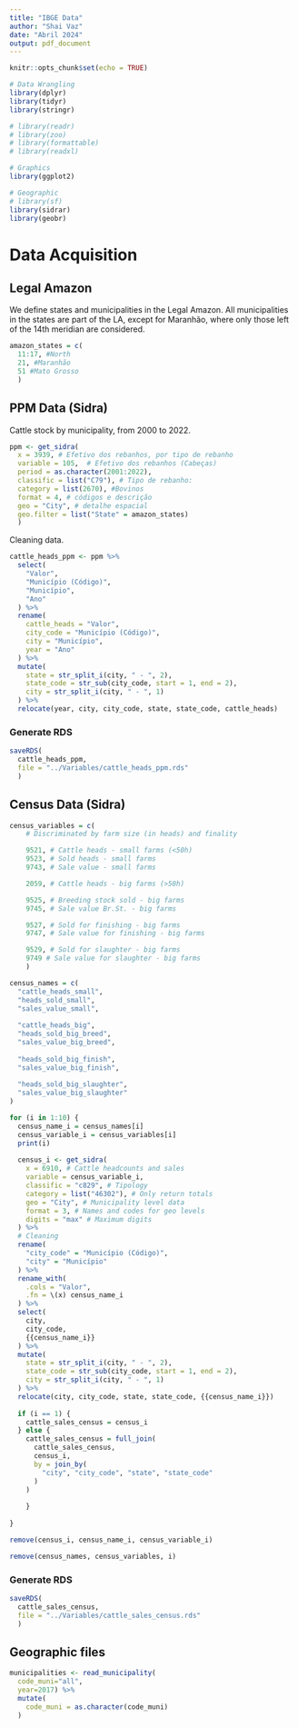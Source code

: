 ```yaml
---
title: "IBGE Data"
author: "Shai Vaz"
date: "Abril 2024"
output: pdf_document
---
```


```r
knitr::opts_chunk$set(echo = TRUE)
```

```r
# Data Wrangling
library(dplyr)
library(tidyr)
library(stringr)

# library(readr)
# library(zoo)
# library(formattable)
# library(readxl)

# Graphics
library(ggplot2)

# Geographic
# library(sf)
library(sidrar)
library(geobr)
```

# Data Acquisition
 
## Legal Amazon

We define states and municipalities in the Legal Amazon. All municipalities in the states are part of the LA, except for Maranhão, where only those left of the 14th meridian are considered. 


```r
amazon_states = c(
  11:17, #North
  21, #Maranhão
  51 #Mato Grosso
  )
```


## PPM Data (Sidra)

Cattle stock by municipality, from 2000 to 2022.

```r
ppm <- get_sidra(
  x = 3939, # Efetivo dos rebanhos, por tipo de rebanho
  variable = 105,  # Efetivo dos rebanhos (Cabeças)
  period = as.character(2001:2022),
  classific = list("C79"), # Tipo de rebanho:
  category = list(2670), #Bovinos
  format = 4, # códigos e descrição
  geo = "City", # detalhe espacial
  geo.filter = list("State" = amazon_states)
  )
```

Cleaning data.

```r
cattle_heads_ppm <- ppm %>% 
  select(
    "Valor",
    "Município (Código)",
    "Município",
    "Ano"
  ) %>% 
  rename(
    cattle_heads = "Valor",
    city_code = "Município (Código)",
    city = "Município",
    year = "Ano"
  ) %>% 
  mutate(
    state = str_split_i(city, " - ", 2),
    state_code = str_sub(city_code, start = 1, end = 2),
    city = str_split_i(city, " - ", 1)
  ) %>% 
  relocate(year, city, city_code, state, state_code, cattle_heads)
```

### Generate RDS

```r
saveRDS(
  cattle_heads_ppm,
  file = "../Variables/cattle_heads_ppm.rds"
  )
```


## Census Data (Sidra)

```r
census_variables = c(
    # Discriminated by farm size (in heads) and finality

    9521, # Cattle heads - small farms (<50h)
    9523, # Sold heads - small farms
    9743, # Sale value - small farms

    2059, # Cattle heads - big farms (>50h)

    9525, # Breeding stock sold - big farms 
    9745, # Sale value Br.St. - big farms

    9527, # Sold for finishing - big farms 
    9747, # Sale value for finishing - big farms 

    9529, # Sold for slaughter - big farms
    9749 # Sale value for slaughter - big farms  
    )

census_names = c(
  "cattle_heads_small",
  "heads_sold_small",
  "sales_value_small",
  
  "cattle_heads_big",
  "heads_sold_big_breed",
  "sales_value_big_breed",
  
  "heads_sold_big_finish",
  "sales_value_big_finish",
  
  "heads_sold_big_slaughter",
  "sales_value_big_slaughter"
)
```

```r
for (i in 1:10) {
  census_name_i = census_names[i]
  census_variable_i = census_variables[i]
  print(i)
  
  census_i <- get_sidra(
    x = 6910, # Cattle headcounts and sales
    variable = census_variable_i,
    classific = "c829", # Tipology
    category = list("46302"), # Only return totals
    geo = "City", # Municipality level data
    format = 3, # Names and codes for geo levels  
    digits = "max" # Maximum digits
  ) %>% 
  # Cleaning
  rename(
    "city_code" = "Município (Código)",
    "city" = "Município"
  ) %>%
  rename_with(
    .cols = "Valor",
    .fn = \(x) census_name_i
  ) %>% 
  select(
    city,
    city_code,
    {{census_name_i}}
  ) %>% 
  mutate(
    state = str_split_i(city, " - ", 2),
    state_code = str_sub(city_code, start = 1, end = 2),
    city = str_split_i(city, " - ", 1)
  ) %>% 
  relocate(city, city_code, state, state_code, {{census_name_i}})
  
  if (i == 1) {
    cattle_sales_census = census_i
  } else {
    cattle_sales_census = full_join(
      cattle_sales_census,
      census_i,
      by = join_by(
        "city", "city_code", "state", "state_code"
      )
    )
      
    }
  
}

remove(census_i, census_name_i, census_variable_i)

```
```r
remove(census_names, census_variables, i)
```

### Generate RDS

```r
saveRDS(
  cattle_sales_census,
  file = "../Variables/cattle_sales_census.rds"
  )
```

## Geographic files

```r
municipalities <- read_municipality(
  code_muni="all", 
  year=2017) %>% 
  mutate(
    code_muni = as.character(code_muni)
  )
```

